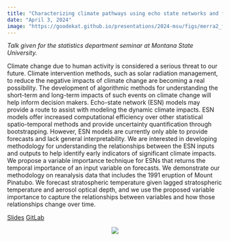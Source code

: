 ```yaml
---
title: "Characterizing climate pathways using echo state networks and feature importance"
date: "April 3, 2024"
image: "https://goodekat.github.io/presentations/2024-msu/figs/merra2_fi.png"
---
```


*Talk given for the statistics department seminar at Montana State University.*

Climate change due to human activity is considered a serious threat to our future. Climate intervention methods, such as solar radiation management, to reduce the negative impacts of climate change are becoming a real possibility. The development of algorithmic methods for understanding the short-term and long-term impacts of such events on climate change will help inform decision makers. Echo-state network (ESN) models may provide a route to assist with modeling the dynamic climate impacts. ESN models offer increased computational efficiency over other statistical spatio-temporal methods and provide uncertainty quantification through bootstrapping. However, ESN models are currently only able to provide forecasts and lack general interpretability. We are interested in developing methodology for understanding the relationships between the ESN inputs and outputs to help identify early indicators of significant climate impacts. We propose a variable importance technique for ESNs that returns the temporal importance of an input variable on forecasts. We demonstrate our methodology on reanalysis data that includes the 1991 eruption of Mount Pinatubo. We forecast stratospheric temperature given lagged stratospheric temperature and aerosol optical depth, and we use the proposed variable importance to capture the relationships between variables and how those relationships change over time.

[Slides](https://goodekat.github.io/presentations/2024-msu/slides.html) [GitLab](https://github.com/goodekat/presentations/tree/master/2024-msu)

<center>![](https://goodekat.github.io/presentations/2024-msu/figs/merra2_fi.png){width="100%lk"}</center>

